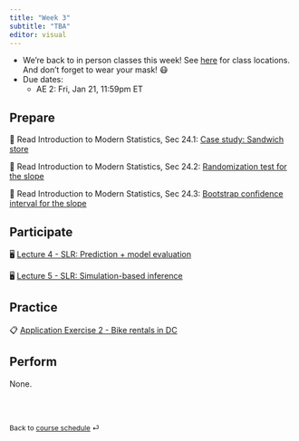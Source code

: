 ```yaml
---
title: "Week 3"
subtitle: "TBA"
editor: visual
---
```


::: callout-important
-   We're back to in person classes this week! See [here](/course-syllabus.html#course-info) for class locations. And don't forget to wear your mask! 😷
-   Due dates:
    -   AE 2: Fri, Jan 21, 11:59pm ET
:::

## Prepare

📖 Read Introduction to Modern Statistics, Sec 24.1: [Case study: Sandwich store](https://openintro-ims.netlify.app/inf-model-slr.html#case-study-sandwich-store)

📖 Read Introduction to Modern Statistics, Sec 24.2: [Randomization test for the slope](https://openintro-ims.netlify.app/inf-model-slr.html#randslope)

📖 Read Introduction to Modern Statistics, Sec 24.3: [Bootstrap confidence interval for the slope](https://openintro-ims.netlify.app/inf-model-slr.html#bootbeta1)

## Participate

🖥️ [Lecture 4 - SLR: Prediction + model evaluation](/slides/lec-4.html)

🖥️ [Lecture 5 - SLR: Simulation-based inference](/slides/lec-5.html)

## Practice

📋 [Application Exercise 2 - Bike rentals in DC](/ae/ae-2-dcbikeshare.html)

## Perform

None.

<br><br>

::: {style="font-size: 0.875em;"}
Back to [course schedule](/ "Course schedule") ⏎
:::
